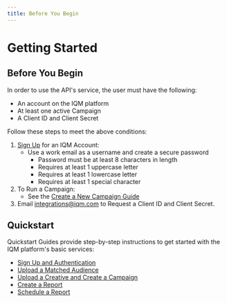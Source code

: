 ```yaml
---
title: Before You Begin
---
```



# Getting Started

## Before You Begin

In order to use the API's service, the user must have the following:

* An account on the IQM platform
* At least one active Campaign
* A Client ID and Client Secret

Follow these steps to meet the above conditions:

1. [Sign Up<ExternalLink />](https://app.iqm.com/#/signup)  for an IQM Account:
   * Use a work email as a username and create a secure password
     * Password must be at least 8 characters in length
     * Requires at least 1 uppercase letter
     * Requires at least 1 lowercase letter
     * Requires at least 1 special character
1. To Run a Campaign:
   * See the [Create a New Campaign Guide<ExternalLink />](https://help.iqm.com/en/articles/5651476-create-a-new-campaign)
1. Email [integrations@iqm.com<ExternalLink />](mailto:integrations@iqm.com) to Request a Client ID and Client Secret. 

## Quickstart

Quickstart Guides provide step-by-step instructions to get started with the IQM platform's basic services:

* [Sign Up and Authentication](/Quickstart%20Guides/Authentication-Quickstart-Guide)
* [Upload a Matched Audience](/Quickstart%20Guides/Matched-Audience-Upload-API-Quickstart-Guide)
* [Upload a Creative and Create a Campaign](/Quickstart%20Guides/Upload-Creative-and-Create-a-Campaign-API-Quickstart-Guide)
* [Create a Report](/Quickstart%20Guides/Reporting-API-Quickstart-Guide)
* [Schedule a Report](/Quickstart%20Guides/Schedule-Report-API-Quickstart-Guide)
